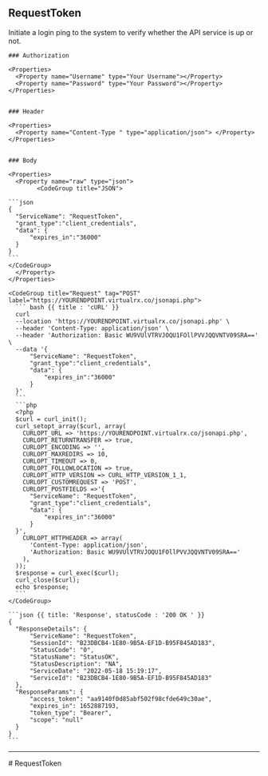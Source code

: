 ## RequestToken

Initiate a login ping to the system to verify whether the API service is up or not.

<Row>
  <Col>

    ### Authorization

    <Properties>
      <Property name="Username" type="Your Username"></Property>
      <Property name="Password" type="Your Password"></Property>
    </Properties>


    ### Header

    <Properties>
      <Property name="Content-Type " type="application/json"> </Property>
    </Properties>

    
    ### Body

    <Properties>
      <Property name="raw" type="json">
            <CodeGroup title="JSON">

    ```json
    {
      "ServiceName": "RequestToken",
      "grant_type":"client_credentials",
      "data": {
          "expires_in":"36000"
      }
    }
    ```
    </CodeGroup>
      </Property>
    </Properties>

    

  </Col>
  <Col sticky>

    <CodeGroup title="Request" tag="POST" label="https://YOURENDPOINT.virtualrx.co/jsonapi.php">
      ``` bash {{ title : 'cURL' }}
      curl
      --location 'https://YOURENDPOINT.virtualrx.co/jsonapi.php' \
      --header 'Content-Type: application/json' \
      --header 'Authorization: Basic WU9VUlVTRVJOQU1FOllPVVJQQVNTV09SRA==' \
      --data '{
          "ServiceName": "RequestToken",
          "grant_type":"client_credentials",
          "data": {
              "expires_in":"36000"
          }
      }'
      ```
      ```php
      <?php
      $curl = curl_init();
      curl_setopt_array($curl, array(
        CURLOPT_URL => 'https://YOURENDPOINT.virtualrx.co/jsonapi.php',
        CURLOPT_RETURNTRANSFER => true,
        CURLOPT_ENCODING => '',
        CURLOPT_MAXREDIRS => 10,
        CURLOPT_TIMEOUT => 0,
        CURLOPT_FOLLOWLOCATION => true,
        CURLOPT_HTTP_VERSION => CURL_HTTP_VERSION_1_1,
        CURLOPT_CUSTOMREQUEST => 'POST',
        CURLOPT_POSTFIELDS =>'{
          "ServiceName": "RequestToken",
          "grant_type":"client_credentials",
          "data": {
              "expires_in":"36000"
          }
      }',
        CURLOPT_HTTPHEADER => array(
          'Content-Type: application/json',
          'Authorization: Basic WU9VUlVTRVJOQU1FOllPVVJQQVNTV09SRA=='
        ),
      ));
      $response = curl_exec($curl);
      curl_close($curl);
      echo $response;
      ```
    </CodeGroup>

    ```json {{ title: 'Response', statusCode : '200 OK ' }}
    {
      "ResponseDetails": {
          "ServiceName": "RequestToken",
          "SessionId": "B23DBCB4-1E80-9B5A-EF1D-B95F845AD183",
          "StatusCode": "0",
          "StatusName": "StatusOK",
          "StatusDescription": "NA",
          "ServiceDate": "2022-05-18 15:19:17",
          "ServiceId": "B23DBCB4-1E80-9B5A-EF1D-B95F845AD183"
      },
      "ResponseParams": {
          "access_token": "aa9140f0d85abf502f98cfde649c30ae",
          "expires_in": 1652887193,
          "token_type": "Bearer",
          "scope": "null"
      }
    }
    ```

  </Col>
</Row>

---
<div style={{display : 'none'}}>
# RequestToken
</div>